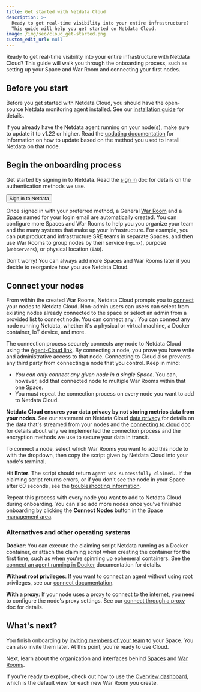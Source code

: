 ```yaml
---
title: Get started with Netdata Cloud
description: >-
  Ready to get real-time visibility into your entire infrastructure? 
  This guide will help you get started on Netdata Cloud.
image: /img/seo/cloud_get-started.png
custom_edit_url: null
---
```



Ready to get real-time visibility into your entire infrastructure with Netdata Cloud? This guide will walk you through
the onboarding process, such as setting up your Space and War Room and connecting your first nodes.

## Before you start

Before you get started with Netdata Cloud, you should have the open-source Netdata monitoring agent installed. See our
[installation guide](/docs/get-started) for details.

If you already have the Netdata agent running on your node(s), make sure to update it to v1.22 or higher. Read the
[updating documentation](/docs/agent/packaging/installer/update/) for information on how to update based on the method
you used to install Netdata on that node.

## Begin the onboarding process

Get started by signing in to Netdata. Read the [sign in](/docs/cloud/manage/sign-in) doc for details on the
authentication methods we use.

<Link to="https://app.netdata.cloud" className="group">
    <button className="relative text-text bg-gray-200 px-4 py-2 rounded">
        <span className="z-10 relative font-semibold group-hover:text-gray-100">Sign in to Netdata</span>
        <div className="opacity-0 group-hover:opacity-100 transition absolute z-0 inset-0 bg-gradient-to-r from-green to-green-lighter rounded"></div>
    </button>
</Link>

Once signed in with your preferred method, a General [War Room](/docs/cloud/war-rooms) and a [Space](/docs/cloud/spaces) 
named for your login email are automatically created. You can configure more Spaces and War Rooms to help you you organize your team 
and the many systems that make up your infrastructure. For example, you can put product and infrastructure SRE teams in separate 
Spaces, and then use War Rooms to group nodes by their service (`nginx`), purpose (`webservers`), or physical location (`IAD`).

Don't worry! You can always add more Spaces and War Rooms later if you decide to reorganize how you use Netdata Cloud.

## Connect your nodes

From within the created War Rooms, Netdata Cloud prompts you to [connect](/docs/agent/claim) your nodes to Netdata Cloud. Non-admin 
users can users can select from existing nodes already connected to the space or select an admin from a provided list to connect node. 
You can connect any . You can connect any node running Netdata, whether it's a physical or virtual machine, a Docker container, IoT device, and more. 

The connection process securely connects any node to Netdata Cloud using the [Agent-Cloud link](/docs/agent/aclk). By
connecting a node, you prove you have write and administrative access to that node. Connecting to Cloud also prevents any third party
from connecting a node that you control. Keep in mind:

- _You can only connect any given node in a single Space_. You can, however, add that connected node to multiple War Rooms
  within that one Space.
- You must repeat the connection process on every node you want to add to Netdata Cloud.

<Callout type="notice">

**Netdata Cloud ensures your data privacy by not storing metrics data from your nodes**. See our statement on Netdata
Cloud [data privacy](/docs/agent/aclk/#data-privacy) for details on the data that's streamed from your nodes and the
[connecting to cloud](/docs/agent/claim) doc for details about why we implemented the connection process and the encryption methods
we use to secure your data in transit. 

</Callout>

To connect a node, select which War Rooms you want to add this node to with the dropdown, then copy the script given by
Netdata Cloud into your node's terminal.

Hit **Enter**. The script should return `Agent was successfully claimed.`. If the claiming script returns errors, or if
you don't see the node in your Space after 60 seconds, see the [troubleshooting
information](/docs/agent/claim#troubleshooting).

Repeat this process with every node you want to add to Netdata Cloud during onboarding. You can also add more nodes once
you've finished onboarding by clicking the **Connect Nodes** button in the [Space management
area](/docs/cloud/spaces/#manage-spaces).

### Alternatives and other operating systems

**Docker**: You can execute the claiming script Netdata running as a Docker container, or attach the claiming script
when creating the container for the first time, such as when you're spinning up ephemeral containers. See the [connect an agent running in Docker](/docs/agent/claim#connect-an-agent-running-in-docker) documentation for details.

**Without root privileges**: If you want to connect an agent without using root privileges, see our [connect
documentation](/docs/agent/claim#connect-an-agent-without-root-privileges).

**With a proxy**: If your node uses a proxy to connect to the internet, you need to configure the node's proxy settings.
See our [connect through a proxy](/docs/agent/claim#connect-through-a-proxy) doc for details.

## What's next?

You finish onboarding by [inviting members of your team](/docs/cloud/manage/invite-your-team) to your Space. You
can also invite them later. At this point, you're ready to use Cloud.

Next, learn about the organization and interfaces behind [Spaces](/docs/cloud/spaces) and [War
Rooms](/docs/cloud/war-rooms).

If you're ready to explore, check out how to use the [Overview dashboard](/docs/cloud/visualize/overview), which is the
default view for each new War Room you create.
